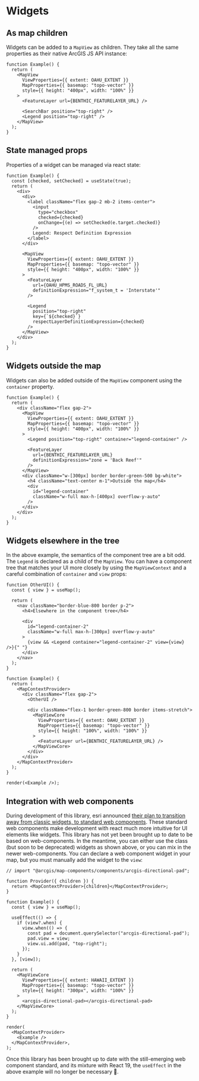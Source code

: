 # Widgets

## As map children

Widgets can be added to a `MapView` as children. They take all the same properties as their native ArcGIS JS API instance:

```tsx live
function Example() {
  return (
    <MapView
      ViewProperties={{ extent: OAHU_EXTENT }}
      MapProperties={{ basemap: "topo-vector" }}
      style={{ height: "400px", width: "100%" }}
    >
      <FeatureLayer url={BENTHIC_FEATURELAYER_URL} />

      <SearchBar position="top-right" />
      <Legend position="top-right" />
    </MapView>
  );
}
```

## State managed props

Properties of a widget can be managed via react state:

```tsx live
function Example() {
  const [checked, setChecked] = useState(true);
  return (
    <div>
      <div>
        <label className="flex gap-2 mb-2 items-center">
          <input
            type="checkbox"
            checked={checked}
            onChange={(e) => setChecked(e.target.checked)}
          />
          Legend: Respect Definition Expression
        </label>
      </div>

      <MapView
        ViewProperties={{ extent: OAHU_EXTENT }}
        MapProperties={{ basemap: "topo-vector" }}
        style={{ height: "400px", width: "100%" }}
      >
        <FeatureLayer
          url={OAHU_HPMS_ROADS_FL_URL}
          definitionExpression="f_system_t = 'Interstate'"
        />

        <Legend
          position="top-right"
          key={`${checked}`}
          respectLayerDefinitionExpression={checked}
        />
      </MapView>
    </div>
  );
}
```

## Widgets outside the map

Widgets can also be added outside of the `MapView` component using the `container` property.

```tsx live
function Example() {
  return (
    <div className="flex gap-2">
      <MapView
        ViewProperties={{ extent: OAHU_EXTENT }}
        MapProperties={{ basemap: "topo-vector" }}
        style={{ height: "400px", width: "100%" }}
      >
        <Legend position="top-right" container="legend-container" />

        <FeatureLayer
          url={BENTHIC_FEATURELAYER_URL}
          definitionExpression="zone = 'Back Reef'"
        />
      </MapView>
      <div className="w-[300px] border border-green-500 bg-white">
        <h4 className="text-center m-1">Outside the map</h4>
        <div
          id="legend-container"
          className="w-full max-h-[400px] overflow-y-auto"
        />
      </div>
    </div>
  );
}
```

## Widgets elsewhere in the tree

In the above example, the semantics of the component tree are a bit odd. The `Legend` is declared as a child of the `MapView`. You can have a component tree that matches your UI more closely by using the `MapViewContext` and a careful combination of `container` and `view` props:

```tsx live noInline
function OtherUI() {
  const { view } = useMap();

  return (
    <nav className="border-blue-800 border p-2">
      <h4>Elsewhere in the component tree</h4>

      <div
        id="legend-container-2"
        className="w-full max-h-[300px] overflow-y-auto"
      >
        {view && <Legend container="legend-container-2" view={view} />}{" "}
      </div>
    </nav>
  );
}

function Example() {
  return (
    <MapContextProvider>
      <div className="flex gap-2">
        <OtherUI />

        <div className="flex-1 border-green-800 border items-stretch">
          <MapViewCore
            ViewProperties={{ extent: OAHU_EXTENT }}
            MapProperties={{ basemap: "topo-vector" }}
            style={{ height: "100%", width: "100%" }}
          >
            <FeatureLayer url={BENTHIC_FEATURELAYER_URL} />
          </MapViewCore>
        </div>
      </div>
    </MapContextProvider>
  );
}

render(<Example />);
```

## Integration with web components

During development of this library, esri announced [their plan to transition away from classic widgets, to standard web components](https://developers.arcgis.com/javascript/latest/components-transition-plan/). These standard web components make development with react much more intuitive for UI elements like widgets. This library has not yet been brought up to date to be based on web-components. In the meantime, you can either use the class (but soon to be deprecated) widgets as shown above, or you can mix in the newer web-components. You can declare a web component widget in your map, but you must manually add the widget to the `view`:

```tsx live noInline
// import "@arcgis/map-components/components/arcgis-directional-pad";

function Provider({ children }) {
  return <MapContextProvider>{children}</MapContextProvider>;
}

function Example() {
  const { view } = useMap();

  useEffect(() => {
    if (view?.when) {
      view.when(() => {
        const pad = document.querySelector("arcgis-directional-pad");
        pad.view = view;
        view.ui.add(pad, "top-right");
      });
    }
  }, [view]);

  return (
    <MapViewCore
      ViewProperties={{ extent: HAWAII_EXTENT }}
      MapProperties={{ basemap: "topo-vector" }}
      style={{ height: "300px", width: "100%" }}
    >
      <arcgis-directional-pad></arcgis-directional-pad>
    </MapViewCore>
  );
}

render(
  <MapContextProvider>
    <Example />
  </MapContextProvider>,
);
```

Once this library has been brought up to date with the still-emerging web component standard, and its mixture with React 19, the `useEffect` in the above example will no longer be necessary 🤞.
